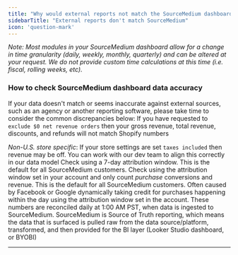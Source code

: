```yaml
---
title: "Why would external reports not match the SourceMedium dashboard?"
sidebarTitle: "External reports don't match SourceMedium"
icon: 'question-mark'
---
```

*Note: Most modules in your SourceMedium dashboard allow for a change in time granularity (daily, weekly, monthly, quarterly) and can be altered at your request. We do not provide custom time calculations at this time (i.e. fiscal, rolling weeks, etc).*
### How to check SourceMedium dashboard data accuracy ###
If your data doesn't match or seems inaccurate against external sources, such as an agency or another reporting software, please take time to consider the common discrepancies below:
<AccordionGroup>
<Accordion title="Shopify Reports">
If you have requested to `exclude $0 net revenue orders` then your gross revenue, total revenue, discounts, and refunds will not match Shopify numbers
        
*Non-U.S. store specific*: If your store settings are set `taxes included` then revenue may be off. You can work with our dev team to align this correctly in our data model
</Accordion>
<Accordion title="Facebook Reports">
Check using a 7-day attribution window. This is the default for all SourceMedium customers.
</Accordion>
<Accordion title="Google Ads Reports">
Check using the attribution window set in your account and only count *purchase* conversions and revenue. This is the default for all SourceMedium customers.
</Accordion>
<Accordion title="Minor discrepancies with recent days (eg past 7 days)">
Often caused by Facebook or Google dynamically taking credit for purchases happening within the day using the attribution window set in the account. These numbers are reconciled daily at 1:00 AM PST, when data is ingested to SourceMedium.
</Accordion>
</AccordionGroup>
SourceMedium is Source of Truth reporting, which means the data that is surfaced is pulled raw from the data source/platform, transformed, and then provided for the BI layer (Looker Studio dashboard, or BYOBI)

---